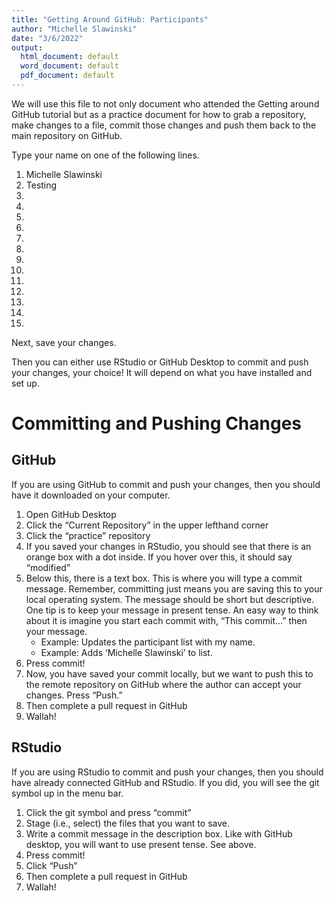 ```yaml
---
title: "Getting Around GitHub: Participants"
author: "Michelle Slawinski"
date: "3/6/2022"
output:
  html_document: default
  word_document: default
  pdf_document: default
---
```


We will use this file to not only document who attended the Getting around GitHub tutorial but as a practice document for how to grab a repository, make changes to a file, commit those changes and push them back to the main repository on GitHub.

Type your name on one of the following lines.

1. Michelle Slawinski
1. Testing
1.
1.
1.
1.
1.
1.
1.
1.
1.
1.
1.
1.
1.

Next, save your changes. 

Then you can either use RStudio or GitHub Desktop to commit and push your changes, your choice! It will depend on what you have installed and set up.

# Committing and Pushing Changes 

## GitHub

If you are using GitHub to commit and push your changes, then you should have it downloaded on your computer.

1. Open GitHub Desktop
1. Click the "Current Repository" in the upper lefthand corner
1. Click the "practice" repository
1. If you saved your changes in RStudio, you should see that there is an orange box with a dot inside. If you hover over this, it should say "modified"
1. Below this, there is a text box. This is where you will type a commit message. Remember, committing just means you are saving this to your local operating system. The message should be short but descriptive. One tip is to keep your message in present tense. An easy way to think about it is imagine you start each commit with, "This commit..." then your message. 
   - Example: Updates the participant list with my name. 
   - Example: Adds 'Michelle Slawinski' to list.
1. Press commit!
1. Now, you have saved your commit locally, but we want to push this to the remote repository on GitHub where the author can accept your changes. Press "Push."
1. Then complete a pull request in GitHub
1. Wallah!

## RStudio
If you are using RStudio to commit and push your changes, then you should have already connected GitHub and RStudio. If you did, you will see the git symbol up in the menu bar. 

1. Click the git symbol and press "commit"
1. Stage (i.e., select) the files that you want to save. 
1. Write a commit message in the description box. Like with GitHub desktop, you will want to use present tense. See above.
1. Press commit!
1. Click "Push" 
1. Then complete a pull request in GitHub
1. Wallah!
